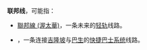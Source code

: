 '''联邦线'''，可能指：
*[[聯邦線_(渥太華)|聯邦線 (渥太華)]]，一条未来的[[轻轨|轻轨]]线路。
*{{tsl|en|BRT Federal Line|联邦线 (吉隆坡)|联邦线}}，一条连接[[吉隆坡|吉隆坡]]与[[巴生|巴生]]的[[快捷巴士系统|快捷巴士系统]]线路。
{{disambig|Cat=三字消歧义}}